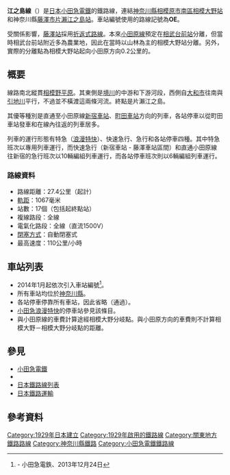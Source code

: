 {{noteTA
|G1=Railway}}
{{Infobox 鐵道路線
|日文原名=江ノ島線
|平假名=えのしません
|羅馬拼音=Enoshima sen
|路線名稱=[[File:Odakyu_electric_railway_company_logos.svg|60px]] 江之島線
|路線顏色=#2288CC
|標誌=File:Odakyu enoshima.svg
|標誌大小=40px
|圖片=OER 1493 Fujisawa 20120228 RapidExp.jpg
|圖片大小=300px
|圖片說明=進入[[藤澤站|藤澤站]][[折返式路線|折返式路線]]的1000型
|所在地 = {{JPN}}{{flag|神奈川縣}}
|起點=[[相模大野站|相模大野站]]
|終點=[[片瀨江之島站|片瀨江之島站]]
|站數=17個
|路線記號=[[File:Odakyu_enoshima.svg|18px]] OE
|通車=1929年4月1日
|所有者=[[File:OdakyuGroup_logo2.svg|15px]] [[小田急電鐵|小田急電鐵]]
|營運者=[[File:OdakyuGroup_logo2.svg|15px]] 小田急電鐵
|車輛基地=
|使用車輛=參見[[小田急電鐵#車輛|小田急電鐵#車輛]]
|路線距離=27.6公里
|軌距=1,067毫米
|軌道數量=[[複線鐵路|複線]]
|電氣化方式=[[直流電|直流電]]1,500 [[伏特|V]]<br>[[高架電纜|高架電纜]]
|最大坡度=
|最小曲線半徑=
|閉塞方式=自動閉塞式
|保安裝置=[[自動列車停止裝置#D-ATS-P（デジタルATS-P）形|D-ATS-P]]
|最高速度=110公里/小時
|路線圖={{小田急電鐵RDT/江之島線}}
}}
'''江之島線'''（{{jpn|j=江ノ島線|hg=えのしません|rm=Enoshima sen|f=y}}）是[[日本|日本]][[小田急電鐵|小田急電鐵]]的鐵路線，連結[[神奈川縣|神奈川縣]][[相模原市|相模原市]][[南區_(相模原市)|南區]][[相模大野站|相模大野站]]和神奈川縣[[藤澤市|藤澤市]][[片瀨江之島站|片瀨江之島站]]。車站編號使用的路線記號為'''OE'''。

受{{link-ja|線形 (路線)|線形 (路線)|線形}}關係影響，[[藤澤站|藤澤站]]採用[[折返式路線|折返式路線]]。本來[[小田原線|小田原線]]預定在[[相武台前站|相武台前站]]分離，但當時相武台前站附近多為農業地，因此在當時以山林為主的相模大野站分離。另外，實際的分離點為相模大野站起向小田原方向0.2公里的{{link-ja|相模大野分岐點|相模大野分岐点}}。<!--現在、一部区間で信号機などが赤く塗られた場所がある。←塗装塗り替え中（赤は錆止めの色）なのでは? -->

== 概要 ==
線路南北縱貫[[相模野平原|相模野平原]]。其東側是[[境川_(東京都、神奈川縣)|境川]]的中游和下游河段，西側自[[大和市|大和市]]往南與[[引地川|引地川]]平行，不過並不橫渡這兩條河流。終點是片瀨江之島。

其優等種別是直通至小田原線[[新宿車站|新宿車站]]、[[町田車站|町田車站]]方向的列車，各站停車以從町田車站發車和在線內往返的列車居多。

列車的運行形態有特急（[[浪漫特快|浪漫特快]]）、快速急行、急行和各站停車四種。其中特急班次以專用列車運行，而快速急行（新宿車站 - 藤澤車站區間）和直通小田原線往新宿的急行班次以10輛編組列車運行，而各站停車班次則以6輛編組列車運行。

=== 路線資料 ===
* 路線距離：27.4公里（{{link-ja|相模大野分岐點|相模大野分岐点}}起計）
* [[軌距|軌距]]：1067毫米
* 站數：17個（包括起終點站）
* 複線路段：全線
* 電氣化路段：全線（直流1500V）
* [[閉塞_(鐵路)|閉塞方式]]：自動閉塞式
* 最高速度：110公里/小時

== 車站列表 ==
* 2014年1月起依次引入車站編號<ref>{{PDFlink|[http://www.odakyu.jp/program/info/data.info/8052_1284200_.pdf 小田急線・箱根登山線・箱根ロープウェイ・箱根海賊船にて２０１４年１月から駅ナンバリングを順次導入します！]}} - 小田急電鉄、2013年12月24日</ref>。
* 所有車站均位於[[神奈川縣|神奈川縣]]。
* 各站停車停靠所有車站，因此省略（通過{{link-ja|相模大野分岐點|相模大野分岐点}}）。
* [[小田急浪漫特快|小田急浪漫特快]]的停車站參見該條目。
* 與小田原線的車費計算途經相模大野分岐點。與小田原方向的車費則不計算相模大野－相模大野分岐點的距離。
{{小田急電鐵車站列表/江之島線}}

== 參見 ==
{{Commons category|Odakyū Enoshima Line}}
* [[小田急電鐵|小田急電鐵]]
* {{link-ja|林間都市|林間都市}}
* [[日本鐵路線列表|日本鐵路線列表]]
* [[日本鐵路運輸|日本鐵路運輸]]
== 參考資料 ==
{{Reflist}}
{{江之島線 (小田急電鐵)}}
{{小田急電鐵路線}}
{{東京大眾運輸}}
{{Portal bar|日本|鐵路|神奈川|城市軌道交通|日本鐵路}}
{{DEFAULTSORT:Enoshima Sen}}
[[Category:1929年日本建立|Category:1929年日本建立]]
[[Category:1929年啟用的鐵路線|Category:1929年啟用的鐵路線]]
[[Category:關東地方鐵路路線|Category:關東地方鐵路路線]]
[[Category:神奈川縣鐵路|Category:神奈川縣鐵路]]
[[Category:小田急電鐵鐵路線|Category:小田急電鐵鐵路線]]